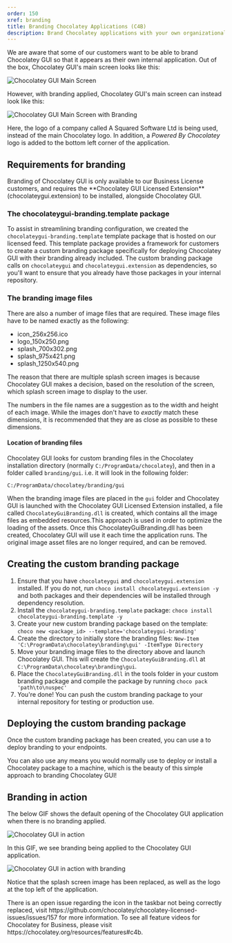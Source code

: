 ```yaml
---
order: 150
xref: branding
title: Branding Chocolatey Applications (C4B)
description: Brand Chocolatey applications with your own organizational images
---
```


We are aware that some of our customers want to be able to brand Chocolatey GUI so
that it appears as their own internal application.  Out of the box, Chocolatey
GUI's main screen looks like this:

![Chocolatey GUI Main Screen](https://img.chocolatey.org/docs/chocolatey-gui/main-screen.png)

However, with branding applied, Chocolatey GUI's main screen can instead look like
this:

![Chocolatey GUI Main Screen with Branding](https://img.chocolatey.org/docs/chocolatey-gui/main-screen-with-branding.png)

Here, the logo of a company called A Squared Software Ltd is being used, instead
of the main Chocolatey logo.  In addition, a _Powered By Chocolatey_ logo is added
to the bottom left corner of the application.

## Requirements for branding

<Callout type="info">
    Branding of Chocolatey GUI is only available to our Business
    License customers, and requires the **Chocolatey GUI Licensed Extension**
    (chocolateygui.extension) to be installed, alongside Chocolatey GUI.
</Callout>

### The chocolateygui-branding.template package

To assist in streamlining branding configuration, we created the `chocolateygui-branding.template` template package that is hosted on our licensed feed.
This template package provides a framework for customers to create a custom branding package specifically for deploying Chocolatey GUI with their branding already included.
The custom branding package calls on `chocolateygui` and `chocolateygui.extension` as dependencies, so you'll want to ensure that you already have those packages in your
internal repository.

### The branding image files

There are also a number of image files that are required. These image files have to be named exactly as the following:

* icon_256x256.ico
* logo_150x250.png
* splash_700x302.png
* splash_975x421.png
* splash_1250x540.png

<Callout type="info">
    The reason that there are multiple splash screen images is because
    Chocolatey GUI makes a decision, based on the resolution of the screen, which
    splash screen image to display to the user.
</Callout>

The numbers in the file names are a suggestion as to the width and height of each
image.  While the images don't have to _exactly_ match these dimensions, it is
recommended that they are as close as possible to these dimensions.

#### Location of branding files

Chocolatey GUI looks for custom branding files in the Chocolatey
installation directory (normally `C:/ProgramData/chocolatey`), and then in a folder
called `branding/gui`.  i.e. it will look in the following folder:

`C:/ProgramData/chocolatey/branding/gui`

When the branding image files are placed in the `gui` folder and Chocolatey GUI is launched with the Chocolatey GUI Licensed Extension
installed, a file called `ChocolateyGuiBranding.dll` is created, which contains all the image files as embedded resources.This approach is
used in order to optimize the loading of the assets. Once this ChocolateyGuiBranding.dll has been created, Chocolatey GUI will use it each
time the application runs. The original image asset files are no longer required, and can be removed.

## Creating the custom branding package

1. Ensure that you have `chocolateygui` and `chocolateygui.extension` installed. If you do not, run `choco install chocolateygui.extension -y`
and both packages and their dependencies will be installed through dependency resolution.
2. Install the `chocolateygui-branding.template` package: `choco install chocolateygui-branding.template -y`
3. Create your new custom branding package based on the template: `choco new <package_id> --template='chocolateygui-branding'`
4. Create the directory to initially store the branding files: `New-Item 'C:\ProgramData\chocolatey\branding\gui' -ItemType Directory`
5. Move your branding image files to the directory above and launch Chocolatey GUI. This will create the `ChocolateyGuiBranding.dll` at `C:\ProgramData\chocolatey\branding\gui`.
6. Place the `ChocolateyGuiBranding.dll` in the tools folder in your custom branding package and compile the package by running `choco pack 'path\to\nuspec'`
7. You're done! You can push the custom branding package to your internal repository for testing or production use.

## Deploying the custom branding package

Once the custom branding package has been created, you can use a <Xref title="Chocolatey Central Management deployment" value="ccm-deployments" /> to deploy
branding to your endpoints.

You can also use any means you would normally use to deploy or install a Chocolatey package to a machine, which is the beauty of
this simple approach to branding Chocolatey GUI!

## Branding in action

The below GIF shows the default opening of the Chocolatey GUI application when
there is no branding applied.

![Chocolatey GUI in action](https://img.chocolatey.org/docs/chocolatey-gui/in-action.gif)

In this GIF, we see branding being applied to the Chocolatey GUI application.

![Chocolatey GUI in action with branding](https://img.chocolatey.org/docs/chocolatey-gui/in-action-with-branding.gif)

Notice that the splash screen image has been replaced, as well as the logo at the
top left of the application.

<Callout type="info">
    There is an open issue regarding the icon in the taskbar not
    being correctly replaced, visit https://github.com/chocolatey/chocolatey-licensed-issues/issues/157
    for more information.
</Callout>

<Callout type="info">
    To see all feature videos for Chocolatey for Business, please visit https://chocolatey.org/resources/features#c4b.
</Callout>